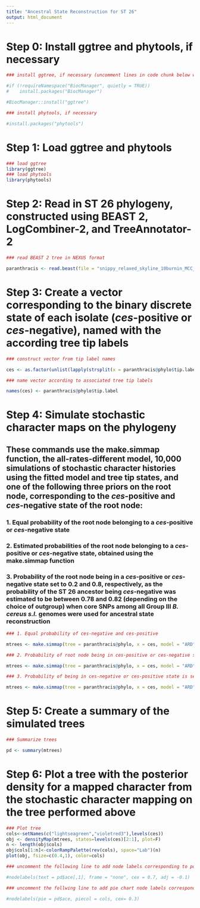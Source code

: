 ```yaml
---
title: "Ancestral State Reconstruction for ST 26"
output: html_document
---
```


# Step 0: Install ggtree and phytools, if necessary

```r
### install ggtree, if necessary (uncomment lines in code chunk below which state with a single # character)

#if (!requireNamespace("BiocManager", quietly = TRUE))
#    install.packages("BiocManager")

#BiocManager::install("ggtree")

### install phytools, if necessary

#install.packages("phytools")
```

# Step 1: Load ggtree and phytools

```r
### load ggtree
library(ggtree)
### load phytools
library(phytools)
```

# Step 2: Read in ST 26 phylogeny, constructed using BEAST 2, LogCombiner-2, and TreeAnnotator-2

```r
### read BEAST 2 tree in NEXUS format

paranthracis <- read.beast(file = "snippy_relaxed_skyline_10burnin_MCC_CAnode_10burninLC_0burninTA.tree")
```

# Step 3: Create a vector corresponding to the binary discrete state of each isolate (*ces*-positive or *ces*-negative), named with the according tree tip labels

```r
### construct vector from tip label names

ces <- as.factor(unlist(lapply(strsplit(x = paranthracis@phylo$tip.label, split = "_"), "[[", 6)))

### name vector according to associated tree tip labels

names(ces) <- paranthracis@phylo$tip.label
```

# Step 4: Simulate stochastic character maps on the phylogeny

## These commands use the make.simmap function, the all-rates-different model, 10,000 simulations of stochastic character histories using the fitted model and tree tip states, and one of the following three priors on the root node, corresponding to the *ces*-positive and *ces*-negative state of the root node:

### 1. Equal probability of the root node belonging to a *ces*-positive or *ces*-negative state

### 2. Estimated probabilities of the root node belonging to a *ces*-positive or *ces*-negative state, obtained using the make.simmap function

### 3. Probability of the root node being in a *ces*-positive or *ces*-negative state set to 0.2 and 0.8, respectively, as the probability of the ST 26 ancestor being *ces*-negative was estimated to be between 0.78 and 0.82 (depending on the choice of outgroup) when core SNPs among all Group III *B. cereus s.l.* genomes were used for ancestral state reconstruction 

```r
### 1. Equal probability of ces-negative and ces-positive

mtrees <- make.simmap(tree = paranthracis@phylo, x = ces, model = "ARD", nsim = 10000, Q="empirical")

### 2. Probability of root node being in ces-positive or ces-negative state is estimated using make.simmap

mtrees <- make.simmap(tree = paranthracis@phylo, x = ces, model = "ARD", nsim = 10000, Q="empirical", pi = "estimated")

### 3. Probability of being in ces-negative or ces-positive state is set to 0.8 and 0.2, respectively

mtrees <- make.simmap(tree = paranthracis@phylo, x = ces, model = "ARD", nsim = 10000, Q="empirical", pi = c(0.8, 0.2))
```

# Step 5: Create a summary of the simulated trees

```r
### Summarize trees

pd <- summary(mtrees)
```

# Step 6: Plot a tree with the posterior density for a mapped character from the stochastic character mapping on the tree performed above

```r
### Plot tree
cols<-setNames(c("lightseagreen","violetred3"),levels(ces))
obj <- densityMap(mtrees, states=levels(ces)[2:1], plot=F)
n <- length(obj$cols)
obj$cols[1:n]<-colorRampPalette(rev(cols), space="Lab")(n)
plot(obj, fsize=c(0.4,1), color=cols)

### uncomment the following line to add node labels corresponding to posterior probability of being in a ces-negative state

#nodelabels(text = pd$ace[,1], frame = "none", cex = 0.7, adj = -0.1)

### uncomment the follwing line to add pie chart node labels corresponding to posterior probability of being in a particular state

#nodelabels(pie = pd$ace, piecol = cols, cex= 0.3)
```
